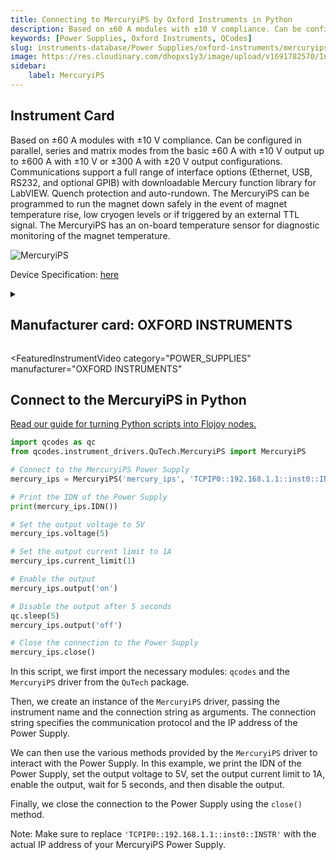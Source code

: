 ```yaml
---
title: Connecting to MercuryiPS by Oxford Instruments in Python
description: Based on ±60 A modules with ±10 V compliance. Can be configured in parallel, series and matrix modes from the basic ±60 A with ±10 V output up to ±600 A with ±10 V or ±300 A with ±20 V output configurations. Communications support a full range of interface options (Ethernet, USB, RS232, and optional GPIB) with downloadable Mercury function library for LabVIEW. Quench protection and auto-rundown. The MercuryiPS can be programmed to run the magnet down safely in the event of magnet temperature rise, low cryogen levels or if triggered by an external TTL signal. The MercuryiPS has an on-board temperature sensor for diagnostic monitoring of the magnet temperature.
keywords: [Power Supplies, Oxford Instruments, QCodes] 
slug: instruments-database/Power Supplies/oxford-instruments/mercuryips 
image: https://res.cloudinary.com/dhopxs1y3/image/upload/v1691782570/Instruments/Power%20Supplies/MercuryiPS/MercuryiPS.png
sidebar:
    label: MercuryiPS 
---
```



## Instrument Card

Based on ±60 A modules with ±10 V compliance.
Can be configured in parallel, series and matrix modes from the basic ±60 A with ±10 V output up to ±600 A with ±10 V or ±300 A with ±20 V output configurations.
Communications support a full range of interface options (Ethernet, USB, RS232, and optional GPIB) with downloadable Mercury function library for LabVIEW.
Quench protection and auto-rundown. The MercuryiPS can be programmed to run the magnet down safely in the event of magnet temperature rise, low cryogen levels or if triggered by an external TTL signal.
The MercuryiPS has an on-board temperature sensor for diagnostic monitoring of the magnet temperature.

![MercuryiPS](https://res.cloudinary.com/dhopxs1y3/image/upload/v1691782570/Instruments/Power%20Supplies/MercuryiPS/MercuryiPS.png)

Device Specification: [here](/instruments-database/all-instruments)

<details style={{ marginTop: "15px"}}>
<summary><h2 style={{display:'inline'}}>Manufacturer card: OXFORD INSTRUMENTS</h2></summary>

![OXFORD INSTRUMENTS](https://res.cloudinary.com/dhopxs1y3/image/upload/v1692806167/Instruments/Vendor%20Logos/Oxford_Instruments.png)

Oxford Instruments plc is a United Kingdom manufacturing and research company that designs and manufactures tools and systems for industry and research. The company is headquartered in Abingdon, Oxfordshire, England, with sites in the United Kingdom, United States, Europe, and Asia.[2] It is listed on the London Stock Exchange and is a constituent of the FTSE 250 Index.[3]

- Headquarters: Abingdon, United Kingdom
- Yearly Revenue (millions, USD): 367.3
- Vendor Website: [here](https://www.oxinst.com/)

</details>


<FeaturedInstrumentVideo
  category="POWER_SUPPLIES"
  manufacturer="OXFORD INSTRUMENTS"
></FeaturedInstrumentVideo>

## Connect to the MercuryiPS in Python

[Read our guide for turning Python scripts into Flojoy nodes.](https://docs.flojoy.ai/contribution/blocks/custom-flojoy-block/)



<Tabs>
<TabItem value="Flojoy" label="Flojoy" className="flojoy-instrument-tabs">

<NodeCardCollection category="POWER_SUPPLIES" manufacturer="Oxford Instruments"></NodeCardCollection>

</TabItem>
<TabItem value="QCodes" label="QCodes">


```python
import qcodes as qc
from qcodes.instrument_drivers.QuTech.MercuryiPS import MercuryiPS

# Connect to the MercuryiPS Power Supply
mercury_ips = MercuryiPS('mercury_ips', 'TCPIP0::192.168.1.1::inst0::INSTR')

# Print the IDN of the Power Supply
print(mercury_ips.IDN())

# Set the output voltage to 5V
mercury_ips.voltage(5)

# Set the output current limit to 1A
mercury_ips.current_limit(1)

# Enable the output
mercury_ips.output('on')

# Disable the output after 5 seconds
qc.sleep(5)
mercury_ips.output('off')

# Close the connection to the Power Supply
mercury_ips.close()
```

In this script, we first import the necessary modules: `qcodes` and the `MercuryiPS` driver from the `QuTech` package.

Then, we create an instance of the `MercuryiPS` driver, passing the instrument name and the connection string as arguments. The connection string specifies the communication protocol and the IP address of the Power Supply.

We can then use the various methods provided by the `MercuryiPS` driver to interact with the Power Supply. In this example, we print the IDN of the Power Supply, set the output voltage to 5V, set the output current limit to 1A, enable the output, wait for 5 seconds, and then disable the output.

Finally, we close the connection to the Power Supply using the `close()` method.

Note: Make sure to replace `'TCPIP0::192.168.1.1::inst0::INSTR'` with the actual IP address of your MercuryiPS Power Supply.

</TabItem>
</Tabs>